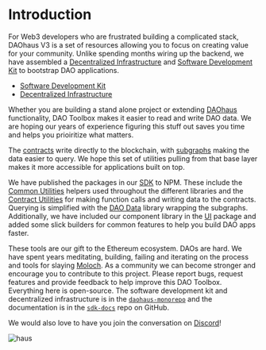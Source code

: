 # Introduction

For Web3 developers who are frustrated building a complicated stack, DAOhaus V3 is a set of resources allowing you to focus on creating value for your community. Unlike spending months wiring up the backend, we have assembled a [Decentralized Infrastructure](../developer/decentralized-infrastructure/overview) and [Software Development Kit](../developer/sdk/overview) to bootstrap DAO applications.

- [Software Development Kit](../developer/sdk/overview)
- [Decentralized Infrastructure](../developer/decentralized-infrastructure/overview)

Whether you are building a stand alone project or extending [DAOhaus](https://daohaus.club/) functionality, DAO Toolbox makes it easier to read and write DAO data. We are hoping our years of experience figuring this stuff out saves you time and helps you prioiritize what matters.

The [contracts](../developer/decentralized-infrastructure/contracts) write directly to the blockchain, with [subgraphs](../developer/decentralized-infrastructure/subgraphs/overview) making the data easier to query.
We hope this set of utilities pulling from that base layer makes it more accessible for applications built on top.

We have published the packages in our [SDK](../developer/sdk/overview) to NPM.
These include the [Common Utilities](../developer/sdk/utilities/common-utilities/overview) helpers used throughout the different libraries and the [Contract Utilities](../developer/sdk/utilities/contract-utilities/overview) for making function calls and writing data to the contracts. Querying is simplified with the [DAO Data](../developer/sdk/data/overview) library wrapping the subgraphs. Additionally, we have included our component library in the [UI](../developer/sdk/ui/overview) package and added some slick builders for common features to help you build DAO apps faster.

These tools are our gift to the Ethereum ecosystem. DAOs are hard. We have spent years meditating, building, failing and iterating on the process and tools for slaying [Moloch](https://slatestarcodex.com/2014/07/30/meditations-on-moloch/). As a community we can become stronger and encourage you to contribute to this project. Please report bugs, request features and provide feedback to help improve this DAO Toolbox. Everything here is open-source. The software development kit and decentralized infrastructure is in the [`daohaus-monorepo`](https://github.com/HausDAO/daohaus-monorepo/) and the documentation is in the [`sdk-docs`](https://github.com/HausDAO/sdk-docs) repo on GitHub.

We would also love to have you join the conversation on [Discord](https://discord.gg/daohaus)!

![haus](https://i.imgur.com/ZFUDkRh.jpg)
